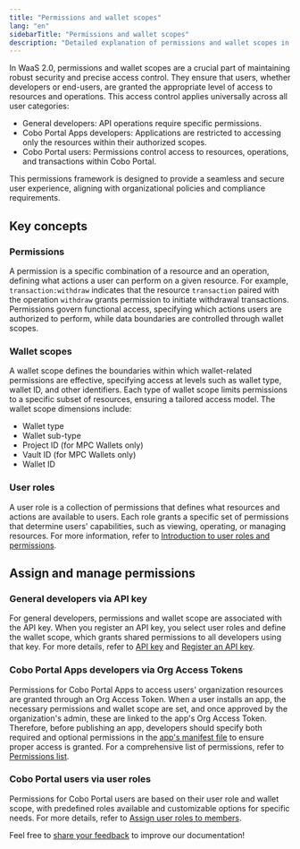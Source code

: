 ```yaml
---
title: "Permissions and wallet scopes"
lang: "en"
sidebarTitle: "Permissions and wallet scopes"
description: "Detailed explanation of permissions and wallet scopes in WaaS 2.0 for secure access control."
---
```


In WaaS 2.0, permissions and wallet scopes are a crucial part of maintaining robust security and precise access control. They ensure that users, whether developers or end-users, are granted the appropriate level of access to resources and operations. This access control applies universally across all user categories:

- General developers: API operations require specific permissions.
- Cobo Portal Apps developers: Applications are restricted to accessing only the resources within their authorized scopes.
- Cobo Portal users: Permissions control access to resources, operations, and transactions within Cobo Portal.

This permissions framework is designed to provide a seamless and secure user experience, aligning with organizational policies and compliance requirements.

## Key concepts

### Permissions
A permission is a specific combination of a resource and an operation, defining what actions a user can perform on a given resource. For example, `transaction:withdraw` indicates that the resource `transaction` paired with the operation `withdraw` grants permission to initiate withdrawal transactions. Permissions govern functional access, specifying which actions users are authorized to perform, while data boundaries are controlled through wallet scopes.

### Wallet scopes
A wallet scope defines the boundaries within which wallet-related permissions are effective, specifying access at levels such as wallet type, wallet ID, and other identifiers. Each type of wallet scope limits permissions to a specific subset of resources, ensuring a tailored access model. The wallet scope dimensions include:

- Wallet type
- Wallet sub-type
- Project ID (for MPC Wallets only)
- Vault ID (for MPC Wallets only)
- Wallet ID

### User roles
A user role is a collection of permissions that defines what resources and actions are available to users. Each role grants a specific set of permissions that determine users' capabilities, such as viewing, operating, or managing resources. For more information, refer to [Introduction to user roles and permissions](https://manuals.cobo.com/en/portal/organization/roles-and-permissions).

## Assign and manage permissions

### General developers via API key
For general developers, permissions and wallet scope are associated with the API key. When you register an API key, you select user roles and define the wallet scope, which grants shared permissions to all developers using that key. For more details, refer to [API key](/v2/guides/overview/cobo-auth#api-key) and [Register an API key](https://manuals.cobo.com/en/portal/developer-console/create-api-key).

### Cobo Portal Apps developers via Org Access Tokens
Permissions for Cobo Portal Apps to access users' organization resources are granted through an Org Access Token. When a user installs an app, the necessary permissions and wallet scope are set, and once approved by the organization's admin, these are linked to the app's Org Access Token. Therefore, before publishing an app, developers should specify both required and optional permissions in the [app's manifest file](/v2/apps/build-app#configure-the-manifest-file) to ensure proper access is granted. For a comprehensive list of permissions, refer to [Permissions list](/v2/guides/overview/permission-list).

### Cobo Portal users via user roles
Permissions for Cobo Portal users are based on their user role and wallet scope, with predefined roles available and customizable options for specific needs. For more details, refer to [Assign user roles to members](https://manuals.cobo.com/en/portal/organization/assign-roles-to-members).

<Tip>Feel free to [share your feedback](https://forms.zohopublic.com/cobo/form/DocumentFeedbackForm/formperma/QvLOhxJv1_JMsJ-1dleZ8Itb_7rzN-LtgvsDdxosoVI) to improve our documentation!</Tip>